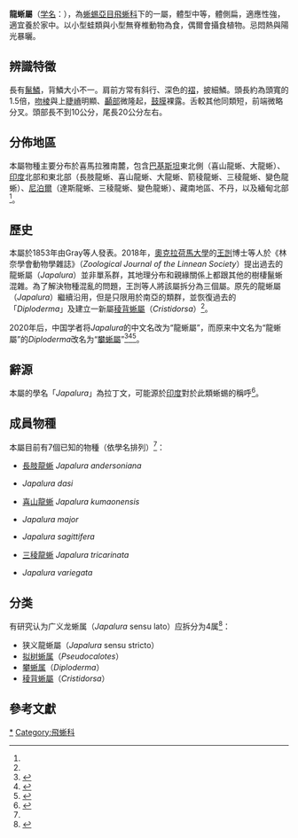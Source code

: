 {{Expert needed|subject=爬行动物|time=2022-06-19T13:24:02+00:00}}
{{Automatic Taxobox
| image = 
| image_caption = [[大龍蜥|大龍蜥]] ''Japalura major''
| taxon = Japalura
| authority = [[約翰·愛德華·格雷|Gray]], 1853
|type_species={{le|變色龍蜥|Variegated mountain lizard}} ''Japalura variegata''
|type_species_authority=Gray, 1853
}}

'''龍蜥屬'''（[[学名|学名]]：{{lang|la|''Japalura''}}），為[[蜥蜴亞目|蜥蜴亞目]][[飛蜥科|飛蜥科]]下的一屬，體型中等，體側扁，適應性強，適宜養於家中。以小型蛙類與小型無脊椎動物為食，偶爾會攝食植物。忌悶熱與陽光暴曬。

== 辨識特徵 ==
長有[[鬣鱗|鬣鱗]]，背鱗大小不一。肩前方常有斜行、深色的[[褶|褶]]，披細鱗。頭長約為頭寬的1.5倍，[[吻棱|吻棱]]與上[[睫嵴|睫嵴]]明顯、[[顳部|顳部]]微隆起，[[鼓膜|鼓膜]]裸露。舌較其他同類短，前端微略分叉。頭部長不到10公分，尾長20公分左右。

== 分佈地區 ==
本屬物種主要分布於喜馬拉雅南麓，包含[[巴基斯坦|巴基斯坦]]東北側（喜山龍蜥、大龍蜥）、[['|印度]]北部和東北部（長肢龍蜥、喜山龍蜥、大龍蜥、箭稜龍蜥、三稜龍蜥、變色龍蜥）、[[尼泊爾|尼泊爾]]（達斯龍蜥、三稜龍蜥、變色龍蜥）、藏南地區、不丹，以及緬甸北部<ref name=":0" />。

== 歷史 ==
本屬於1853年由Gray等人發表。2018年，[[奧克拉荷馬大學|奧克拉荷馬大學]]的[[王剀|王剀]]博士等人於《林奈學會動物學雜誌》（''Zoological Journal of the Linnean Society''）提出過去的龍蜥屬（''Japalura''）並非單系群，其地理分布和親緣關係上都跟其他的樹棲鬣蜥混雜。為了解決物種混亂的問題，王剀等人將該屬拆分為三個屬。原先的龍蜥屬（''Japalura''）繼續沿用，但是只限用於南亞的類群，並恢復過去的「''Diploderma''」及建立一新屬[[稜背蜥屬|稜背蜥屬]]（''Cristidorsa''）<ref name=":0" />。

2020年后，中国学者将''Japalura''的中文名改为“龍蜥屬”，而原来中文名为“龍蜥屬”的''Diploderma''改名为“[[攀蜥屬|攀蜥屬]]”<ref>{{cite journal |last1=Liu |first1=Shuo |last2=Hou |first2=Mian |last3=Wang |first3=Jian |last4=Ananjeva |first4=Natalia Borisovna |last5=Rao |first5=Dingqi |title=A New Species of Diploderma (Squamata: Sauria: Agamidae) from Yunnan Province, China |journal=Russian Journal of Herpetology |date=2020-06-24 |volume=27 |issue=3 |pages=127–148 |doi=10.30906/1026-2296-2020-27-3-127-148}}</ref><ref>{{cite journal |author1=Bo CAI |coauthors=Xiang JI,Yingyong WANG,et al |title=An Annotated List of Lizards (Sauria: Squamata) Recorded from the People’s Republic of China |journal=Asian Herpetological Research |date=2022 |volume=13 |issue=1 |pages=64-74 |url=http://www.ahr-journal.com/oa/DArticle.aspx?type=view&id=20220106 |accessdate=2022-06-19 |language=zh-CN}}</ref><ref>{{cite journal |last1=Gao |first1=Zhiwei |last2=Qian |first2=Tianyu |last3=Jiang |first3=Jianping |last4=Hou |first4=Dejia |last5=Deng |first5=Xuejian |last6=Yang |first6=Daode |title=Species diversity and distribution of amphibians and reptiles in Hunan Province, China |journal=Biodiversity Science |date=2022-02-20 |volume=30 |issue=2 |pages=21290 |doi=10.17520/biods.2021290}}</ref>。

== 辭源 ==
本屬的學名「''Japalura''」為拉丁文，可能源於[[印度|印度]]對於此類蜥蜴的稱呼<ref name=":0">{{Cite journal|title=Multilocus phylogeny and revised classification for mountain dragons of the genus Japalura s.l. (Reptilia: Agamidae: Draconinae) from Asia|url=https://academic.oup.com/zoolinnean/advance-article/doi/10.1093/zoolinnean/zly034/5126523|last=Wang|first=Kai|last2=Che|first2=Jing|journal=Zoological Journal of the Linnean Society|doi=10.1093/zoolinnean/zly034|language=en|last3=Lin|first3=Simin|last4=Deepak|first4=V.|last5=Aniruddha|first5=Datta-Roy|last6=Jiang|first6=Ke|last7=Jin|first7=Jieqiong|last8=Chen|first8=Hongman|last9=Siler|first9=Cameron D.}}</ref>。

== 成員物種 ==
本屬目前有7個已知的物種（依學名排列）<ref name=":0" />：

* [[長肢龍蜥|長肢龍蜥]] ''Japalura andersoniana''
* {{tsl|en|Japalura dasi||達斯龍蜥}} ''Japalura dasi''
* [[喜山龍蜥|喜山龍蜥]] ''Japalura kumaonensis''
* {{tsl|en|Japalura major||大龍蜥}} ''Japalura major''
* {{tsl|en|Japalura sagittifera||箭稜龍蜥}} ''Japalura sagittifera''
* [[三稜龍蜥|三稜龍蜥]] ''Japalura tricarinata''
* {{tsl|en|Japalura variegata|變色龍蜥}} ''Japalura variegata''

==分类==
有研究认为广义龙蜥属（''Japalura'' sensu lato）应拆分为4属<ref>{{cite journal |last1=Kai |first1=Wang |last2=Jinlong |first2=Ren |last3=Hongman |first3=Chen |last4=Zhitong |first4=Lyu |last5=Xianguang |first5=Guo |last6=Ke |first6=Jiang |last7=Jinmin |first7=Chen |last8=Jiatang |first8=Li |last9=Peng |first9=Guo |last10=Yingyong |first10=Wang |last11=Jing |first11=Che |title=The updated checklists of amphibians and reptiles of China |journal=Biodiversity Science |date=2020-02-20 |volume=28 |issue=2 |pages=189 |doi=10.17520/biods.2019238}}</ref>：
* 狭义龍蜥屬（''Japalura'' sensu stricto）
* [[拟树蜥属|拟树蜥属]]（''Pseudocalotes''）
* [[攀蜥属|攀蜥属]]（''Diploderma''）
* [[稜背蜥屬|稜背蜥屬]]（''Cristidorsa''）

== 參考文獻 ==
{{reflist}}
{{Taxonbar|from=Q2361958}}

[[Category:龍蜥屬|*]]
[[Category:飛蜥科|Category:飛蜥科]]